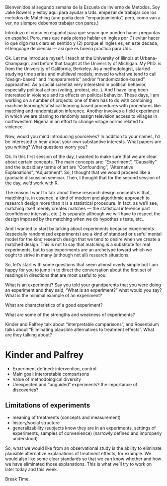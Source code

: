 

Bienvenidos al segundo semana de la Escuela de Invierno de Metodos. Soy Jake
Bowers y estoy aqui para ayudar a Uds. empezar de trabajar con los metodos de
Matching (uno podia decir "emparjeamiento", pero, como van a ver, no siempre
debemos trabajar con pares.)

Introduzo el curso en español para que sepan que pueden hacer preguntas en
español. Pero, mas que nada pienso hablar en Ingles por (1) evitar hacer lo
que digo mas claro en sentido y (2) porque el Ingles es, en este decada, el
lenguage de ciencia --- asi que es buena practica para Uds.

Ok. Let me introduce myself: I teach at the University of Illinois at
Urbana-Champaign, and before that taught at the University of Michigan. My
PhD. is from the University of California, Berkeley. As a methodologist,
started studying time series and multilevel models; moved to what we tend to
call "design-based" and "nonparametric" and/or "randomization-based"
approaches. As a social scientist very interested in political behavior,
especially political action (voting, protest, etc..). And I have long been
interested in violence and its effects on political behavior. These days, I am
working on a number of projects: one of them has to do with combining machine
learning/statistical learning based procedures with procedures like matching
and randomization inference. Another involves a field experiment in which we
are planing to randomly assign television access to villages in northwestern Nigeria in an
effort to change village norms related to violence.

Now, would you mind introducing yourselves? In addition to your names, I'd be
interested to hear about your own substantive interests. What papers are you
writing? What questions worry you?


Ok. In this first session of the day, I wanted to make sure that we are
clear about certain concepts. The main concepts are: "Experiment",
"Causality" and the subsidiary terms of art are "Confounding", "Alternative
Explanations", "Adjustment". So, I thought that we would proceed like a
graduate discussion seminar. Then, I thought that for the second session of
the day, we'd work with R. 

The reason I want to talk about these research design concepts is that,
matching is, in essence, a kind of modern and algorithmic approach to
research design more than it is a statistical procedure. In fact, as we'll
see, matching itself merely creates matches --- the statistical inference part
(confidence intervals, etc..) is separate although we will have to respect the
design imposed by the matching when we do hypothesis tests, etc.. 

And I wanted to start by talking about experiments because experiments
(especially randomized experiments) are a kind of standard or useful mental
model for the kind research design that we tend to desire when we create a
matched design. This is not to say that matching is a substitute for real
experiments, but to say experiments are an archetype toward which we ought to
strive in many (although not all) research situations.

So, let's start with some questions that seem almost overly simple but I am
happy for you to jump in to direct the conversation about the first set of
readings in directions that are most useful to you.

What is an experiment? Say you told your grandparents that you were doing an
experiment and they said, "What is an experiment?" what would you say? What is
the minimal example of an experiment?

What are characteristics of a good experiment?

What are some of the strengths and weakness of experiments? 

Kinder and Palfrey talk about "interpretable comparisons", and Rosenbaum talks about "Eliminating plausible alternatives to treatment effects". What are they talking about?


# Kinder and Palfrey

- Experiment defined: intervention, control
- Main goal: interpretable comparisons
- Value of methodological diversity
- Unexpected and "unguided" experiments? the importance of discoveries?

## Limitations of experiments

- meaning of treatments (concepts and measurement)
- history/social structure
- generalizability (subjects know they are in an experiments, settings of
experiments, samples of convenience) (narrowly defined and improperly understood)


So, what we would like from an observational study is the ability to eliminate plausible alternative explanations of treatment effects, for example. We would also like some clear standards so that we can know whether and how we have eliminated those explanations. This is what we'll try to work on later today and this week. 

Break Time.




